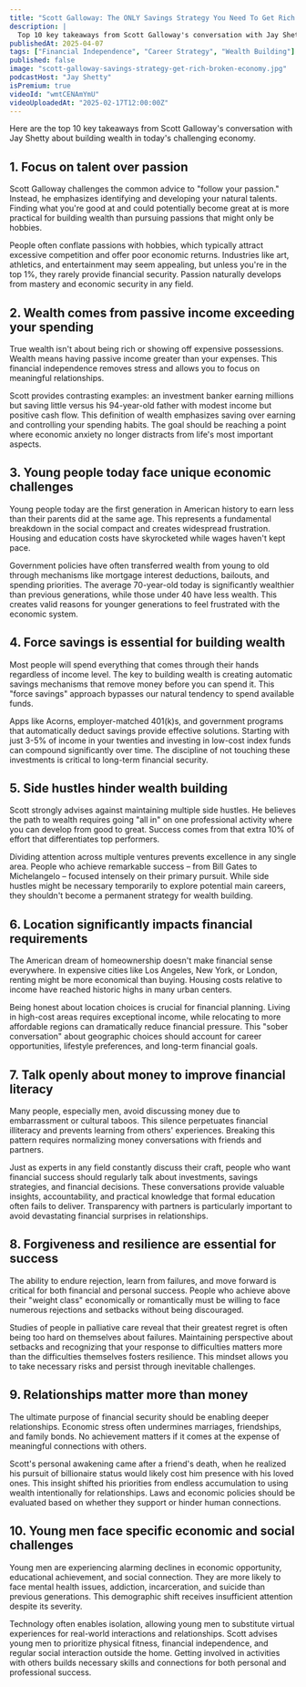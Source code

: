 ```yaml
---
title: "Scott Galloway: The ONLY Savings Strategy You Need To Get Rich In A Broken Economy"
description: |
  Top 10 key takeaways from Scott Galloway's conversation with Jay Shetty about building wealth in today's challenging economy.
publishedAt: 2025-04-07
tags: ["Financial Independence", "Career Strategy", "Wealth Building"]
published: false
image: "scott-galloway-savings-strategy-get-rich-broken-economy.jpg"
podcastHost: "Jay Shetty"
isPremium: true
videoId: "wmtCENAmYmU"
videoUploadedAt: "2025-02-17T12:00:00Z"
---
```



<PodcastSummaryPageLayout frontmatter={frontmatter}>

Here are the top 10 key takeaways from Scott Galloway's conversation with Jay Shetty about building wealth in today's challenging economy.

## 1. Focus on talent over passion

Scott Galloway challenges the common advice to "follow your passion." Instead, he emphasizes identifying and developing your natural talents. Finding what you're good at and could potentially become great at is more practical for building wealth than pursuing passions that might only be hobbies.

People often conflate passions with hobbies, which typically attract excessive competition and offer poor economic returns. Industries like art, athletics, and entertainment may seem appealing, but unless you're in the top 1%, they rarely provide financial security. Passion naturally develops from mastery and economic security in any field.

## 2. Wealth comes from passive income exceeding your spending

True wealth isn't about being rich or showing off expensive possessions. Wealth means having passive income greater than your expenses. This financial independence removes stress and allows you to focus on meaningful relationships.

Scott provides contrasting examples: an investment banker earning millions but saving little versus his 94-year-old father with modest income but positive cash flow. This definition of wealth emphasizes saving over earning and controlling your spending habits. The goal should be reaching a point where economic anxiety no longer distracts from life's most important aspects.

## 3. Young people today face unique economic challenges

Young people today are the first generation in American history to earn less than their parents did at the same age. This represents a fundamental breakdown in the social compact and creates widespread frustration. Housing and education costs have skyrocketed while wages haven't kept pace.

Government policies have often transferred wealth from young to old through mechanisms like mortgage interest deductions, bailouts, and spending priorities. The average 70-year-old today is significantly wealthier than previous generations, while those under 40 have less wealth. This creates valid reasons for younger generations to feel frustrated with the economic system.

## 4. Force savings is essential for building wealth

Most people will spend everything that comes through their hands regardless of income level. The key to building wealth is creating automatic savings mechanisms that remove money before you can spend it. This "force savings" approach bypasses our natural tendency to spend available funds.

Apps like Acorns, employer-matched 401(k)s, and government programs that automatically deduct savings provide effective solutions. Starting with just 3-5% of income in your twenties and investing in low-cost index funds can compound significantly over time. The discipline of not touching these investments is critical to long-term financial security.

## 5. Side hustles hinder wealth building

Scott strongly advises against maintaining multiple side hustles. He believes the path to wealth requires going "all in" on one professional activity where you can develop from good to great. Success comes from that extra 10% of effort that differentiates top performers.

Dividing attention across multiple ventures prevents excellence in any single area. People who achieve remarkable success – from Bill Gates to Michelangelo – focused intensely on their primary pursuit. While side hustles might be necessary temporarily to explore potential main careers, they shouldn't become a permanent strategy for wealth building.

## 6. Location significantly impacts financial requirements

The American dream of homeownership doesn't make financial sense everywhere. In expensive cities like Los Angeles, New York, or London, renting might be more economical than buying. Housing costs relative to income have reached historic highs in many urban centers.

Being honest about location choices is crucial for financial planning. Living in high-cost areas requires exceptional income, while relocating to more affordable regions can dramatically reduce financial pressure. This "sober conversation" about geographic choices should account for career opportunities, lifestyle preferences, and long-term financial goals.

## 7. Talk openly about money to improve financial literacy

Many people, especially men, avoid discussing money due to embarrassment or cultural taboos. This silence perpetuates financial illiteracy and prevents learning from others' experiences. Breaking this pattern requires normalizing money conversations with friends and partners.

Just as experts in any field constantly discuss their craft, people who want financial success should regularly talk about investments, savings strategies, and financial decisions. These conversations provide valuable insights, accountability, and practical knowledge that formal education often fails to deliver. Transparency with partners is particularly important to avoid devastating financial surprises in relationships.

## 8. Forgiveness and resilience are essential for success

The ability to endure rejection, learn from failures, and move forward is critical for both financial and personal success. People who achieve above their "weight class" economically or romantically must be willing to face numerous rejections and setbacks without being discouraged.

Studies of people in palliative care reveal that their greatest regret is often being too hard on themselves about failures. Maintaining perspective about setbacks and recognizing that your response to difficulties matters more than the difficulties themselves fosters resilience. This mindset allows you to take necessary risks and persist through inevitable challenges.

## 9. Relationships matter more than money

The ultimate purpose of financial security should be enabling deeper relationships. Economic stress often undermines marriages, friendships, and family bonds. No achievement matters if it comes at the expense of meaningful connections with others.

Scott's personal awakening came after a friend's death, when he realized his pursuit of billionaire status would likely cost him presence with his loved ones. This insight shifted his priorities from endless accumulation to using wealth intentionally for relationships. Laws and economic policies should be evaluated based on whether they support or hinder human connections.

## 10. Young men face specific economic and social challenges

Young men are experiencing alarming declines in economic opportunity, educational achievement, and social connection. They are more likely to face mental health issues, addiction, incarceration, and suicide than previous generations. This demographic shift receives insufficient attention despite its severity.

Technology often enables isolation, allowing young men to substitute virtual experiences for real-world interactions and relationships. Scott advises young men to prioritize physical fitness, financial independence, and regular social interaction outside the home. Getting involved in activities with others builds necessary skills and connections for both personal and professional success.

</PodcastSummaryPageLayout>
